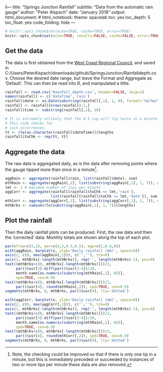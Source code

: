 li---
title: "Springs Junction Rainfall"
subtitle: "Data from the automatic rain gauge"
author: "Peter Alspach"
date: "January 2018"
output:
  html_document:
  # html_notebook:
  theme: spacelab
toc: yes
toc_depth: 5
toc_float: yes
code_folding: hide
---
  
```r
# knitr::opts_chunk$set(echo=TRUE, cache=TRUE, error=TRUE)
knitr::opts_chunk$set(echo=TRUE, results=FALSE, cache=FALSE, error=TRUE)
```

## Get the data
The data is first obtained from the [West Coast Regional Council](http://data.wcrc.govt.nz/cgi-bin/hydwebserver.cgi/points/samples/export?point=597), and saved in C:/Users/PeterAlspach/downloads/github/SpringsJunction/Rainfalldepth.csv. Choose the desired date range, but leave the Format and Aggregate as 'Default'.  This can then be read into R, and manipulated a little.

```r
rainfall <- read.csv('Rainfall_depth.csv', header=FALSE, skip=1)
names(rainfall) <- c('dateTime','rain')
rainfall$date <- as.Date(substring(rainfall[,1], 1, 8), format='%d/%m/%y')
rainfall <- rainfall[nrow(rainfall):1,]
rainfall$time <- substring(rainfall[,1], 10)
```

```r
# It is extremely unlikely that the 0.5 cup will tip twice in a minute.
# This code checks for 
# such occurrences
tt <- rle(as.character(rainfall$dateTime))$lengths
rainfall$toChk <- rep(tt, tt)
```

## Aggregate the data
The raw data is aggregated daily, as is the data after removing points where the gauge tipped more than once in a minute^[Note, the checking could be improved so that if there is only one tip in a minute, but this is immediately preceded or succeeded by instances of two or more tips per minute these data are also removed.].

```r
aggRain <- aggregate(rainfall$rain, list(rainfall$date), sum)
mthRain <- aggregate(aggRain[,2], list(substring(aggRain[,1], 1, 7)), sum)
lmt <- 1 # maximum number of tips per minute
aggCorr <- aggregate(rainfall[rainfall$toChk <= lmt,'rain'], 
                     list(rainfall[rainfall$toChk <= lmt,'date']), sum)
mthCorr <- aggregate(aggCorr[,2], list(substring(aggCorr[,1], 1, 7)), sum)
mthBrks <- cumsum(rle(substring(aggRain[,1], 1, 7))$lengths)
```

## Plot the rainfall
Then the daily rainfall plots can be produced.  First, the raw data and then the 'corrected' data.  Monthly totals are shown along the top of each plot.
```r
par(mfrow=c(2,1), mar=c(4,3,0.5,0.5), mgp=c(2,0.8,0))
with(aggRain, barplot(x, ylab='Daily rainfall (mm)', space=0))
axis(2, c(0, max(aggRain[,2])), c('',''), tck=0)
axis(1, mthBrks[-length(mthBrks)], rep('', length(mthBrks)-1), pos=0) 
text((mthBrks+c(0, mthBrks[-length(mthBrks)]))/2,
     par()$usr[3]-diff(par()$usr[3:4])/20,
     month.name[as.numeric(substring(mthRain[,1], 6))],
     xpd=TRUE, cex=0.9)
text((mthBrks+c(0, mthBrks[-length(mthBrks)]))/2,
     par()$usr[4], round(mthRain[,2]), xpd=TRUE, cex=0.9)
segments(mthBrks, 0, mthBrks, par()$usr[4], lty='dotted')

with(aggCorr, barplot(x, ylab='Daily rainfall (mm)', space=0))
axis(2, c(0, max(aggCorr[,2])), c('',''), tck=0)
axis(1, mthBrks[-length(mthBrks)], rep('', length(mthBrks)-1), pos=0) 
text((mthBrks+c(0, mthBrks[-length(mthBrks)]))/2,
     par()$usr[3]-diff(par()$usr[3:4])/20,
     month.name[as.numeric(substring(mthRain[,1], 6))],
     xpd=TRUE, cex=0.9)
text((mthBrks+c(0, mthBrks[-length(mthBrks)]))/2,
     par()$usr[4], round(mthCorr[,2]), xpd=TRUE, cex=0.9)
segments(mthBrks, 0, mthBrks, par()$usr[4], lty='dotted')
```
